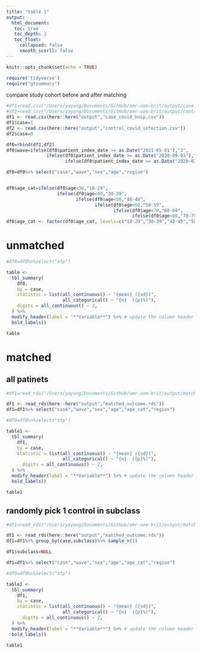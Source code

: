 ```yaml
---
title: "table 1"
output: 
  html_document:
   toc: true
   toc_depth: 2
   toc_float:
     collapsed: false
     smooth_scorll: false
---
```



```r
knitr::opts_chunk$set(echo = TRUE)
```


```r
require('tidyverse')
require("gtsummary")
```


 compare study cohort before and after matching


```r

#df1=read.csv("/Users/yayang/Documents/GitHub/amr-uom-brit/output/case_covid_icu_death.csv")
#df2=read.csv("/Users/yayang/Documents/GitHub/amr-uom-brit/output/control_covid_hosp.csv")
df1 <- read.csv(here::here("output","case_covid_hosp.csv"))
df1$case=1
df2 <- read.csv(here::here("output","control_covid_infection.csv"))
df2$case=0

df0=rbind(df1,df2)
df0$wave=ifelse(df0$patient_index_date >= as.Date("2021-05-01"),"3", 
               ifelse(df0$patient_index_date >= as.Date("2020-09-01"),"2", 
                      ifelse(df0$patient_index_date >= as.Date("2020-02-01"),"1","0")))

df0=df0%>% select("case","wave","sex","age","region")


df0$age_cat=ifelse(df0$age<30,"18-29",
                   ifelse(df0$age<40,"30-39",
                          ifelse(df0$age<50,"40-49",
                                 ifelse(df0$age<60,"50-59",
                                        ifelse(df0$age<70,"60-69",
                                               ifelse(df0$age<80,"70-79","80+"))))))
df0$age_cat <- factor(df0$age_cat, levels=c("18-29","30-39","40-49","50-59","60-69","70-79","80+"))


```


# unmatched
```r

#df0=df0%>%select("stp")

table <- 
  tbl_summary(
    df0,
    by = case, 
    statistic = list(all_continuous() ~ "{mean} ({sd})",
                     all_categorical() ~ "{n}  ({p}%)"),
    digits = all_continuous() ~ 2,
  ) %>%
  modify_header(label = "**Variable**") %>% # update the column header
  bold_labels() 

table
```


# matched
## all patinets
```r
#df1=read_rds("/Users/yayang/Documents/GitHub/amr-uom-brit/output/matched_outcome.rds")

df1 <- read_rds(here::here("output","matched_outcome.rds"))
df1=df1%>% select("case","wave","sex","age","age_cat","region")


```

```r

#df0=df0%>%select("stp")

table1 <- 
  tbl_summary(
    df1,
    by = case, 
    statistic = list(all_continuous() ~ "{mean} ({sd})",
                     all_categorical() ~ "{n}  ({p}%)"),
      digits = all_continuous() ~ 2,
  ) %>%
  modify_header(label = "**Variable**") %>% # update the column header
  bold_labels() 

table1
```


## randomly pick 1 control in subclass

```r
#df1=read_rds("/Users/yayang/Documents/GitHub/amr-uom-brit/output/matched_outcome.rds")

df1 <- read_rds(here::here("output","matched_outcome.rds"))
df1=df1%>% group_by(case,subclass)%>% sample_n(1)

df1$subclass=NULL

df1=df1%>% select("case","wave","sex","age","age_cat","region")


```

```r

#df0=df0%>%select("stp")

table1 <- 
  tbl_summary(
    df1,
    by = case, 
    statistic = list(all_continuous() ~ "{mean} ({sd})",
                     all_categorical() ~ "{n}  ({p}%)"),
      digits = all_continuous() ~ 2,
  ) %>%
  modify_header(label = "**Variable**") %>% # update the column header
  bold_labels() 

table1
```
